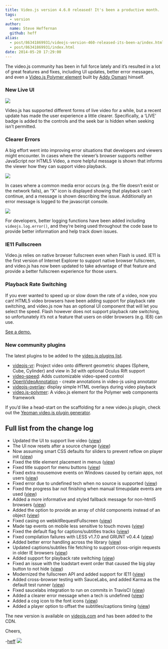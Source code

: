```yaml
---
title: Video.js version 4.6.0 released! It's been a productive month.
tags:
  - version
author:
  name: Steve Heffernan
  github: heff
alias:
  - post/86341869931/videojs-version-460-released-its-been-a/index.html
  - post/86341869931/index.html
date: 2014-05-20 17:29:00
---
```


The video.js community has been in full force lately and it&rsquo;s resulted in a lot of great features and fixes, including UI updates, better error messages, and even a [Video.js Polymer element](https://github.com/addyosmani/video-js) built by [Addy Osmani](https://twitter.com/addyosmani) himself.

### New Live UI

![](https://66.media.tumblr.com/18c6ec3dd9a1e04440345bf5ca6630f9/tumblr_inline_n5ue8gvi1Y1qzc111.png)

Video.js has supported different forms of live video for a while, but a recent update has made the user experience a little clearer. Specifically, a &lsquo;LIVE&rsquo; badge is added to the controls and the seek bar is hidden when seeking isn&rsquo;t permitted.

### Clearer Errors

A big effort went into improving error situations that developers and viewers might encounter. In cases where the viewer&rsquo;s browser supports neither JavaScript nor HTML5 Video, a more helpful message is shown that informs the viewer how they can support video playback.

![](https://66.media.tumblr.com/ce08d85f3a1538eecd1d58eccddaa0b6/tumblr_inline_n5ue7u9l4H1qzc111.png)

In cases where a common media error occurs (e.g. the file doesn&rsquo;t exist or the network fails), an &ldquo;X&rdquo; icon is displayed showing that playback can&rsquo;t continue, and a message is shown describing the issue. Additionally an error message is logged to the javascript console.

![](https://67.media.tumblr.com/72b11aeeab66657ec39c09366bd19f0e/tumblr_inline_n5ue8z9ZFH1qzc111.png)

For developers, better logging functions have been added including `videojs.log.error()`, and they&rsquo;re being used throughout the code base to provide better information and help track down issues.

### IE11 Fullscreen

Video.js relies on native browser fullscreen even when Flash is used. IE11 is the first version of Internet Explorer to support native browser fullscreen, and video.js has now been updated to take advantage of that feature and provide a better fullscreen experience for those users.

### Playback Rate Switching

If you ever wanted to speed up or slow down the rate of a video, now you can! HTML5 video browsers have been adding support for playback rate switching, and video.js now has an optional UI component that will let you select the speed. Flash however does not support playback rate switching, so unfortunately it&rsquo;s not a feature that users on older browsers (e.g. IE8) can use.

[See a demo.](http://jsbin.com/vikun/1/edit)

### New community plugins

The latest plugins to be added to the [video.js plugins list](https://github.com/videojs/video.js/wiki/Plugins).

- [videojs-vr](https://github.com/slawrence/videojs-vr): Project video onto different geometric shapes (Sphere, Cube, Cylinder) and view in 3d with optional Oculus Rift support
- [video-speed](https://github.com/nicetip/videojs-speed): Adds customizable video-speed control
- [OpenVideoAnnotation](https://github.com/CtrHellenicStudies/OpenVideoAnnotation) - create annotations in video-js using annotator
- [videojs-overlay](https://github.com/brightcove/videojs-overlay): display simple HTML overlays during video playback
- [video.js-polymer](https://github.com/addyosmani/video-js): A video.js element for the Polymer web components framework

If you&rsquo;d like a head-start on the scaffolding for a new video.js plugin, check out the [Yeoman video.js plugin generator](https://github.com/dmlap/generator-videojs-plugin).

## Full list from the change log

- Updated the UI to support live video ([view](https://github.com/videojs/video.js/pull/1121))
- The UI now resets after a source change ([view](https://github.com/videojs/video.js/pull/1124))
- Now assuming smart CSS defaults for sliders to prevent reflow on player init ([view](https://github.com/videojs/video.js/pull/1122))
- Fixed the title element placement in menus ([view](https://github.com/videojs/video.js/pull/1114))
- Fixed title support for menu buttons ([view](https://github.com/videojs/video.js/pull/1128))
- Fixed extra mousemove events on Windows caused by certain apps, not users ([view](https://github.com/videojs/video.js/pull/1068))
- Fixed error due to undefined tech when no source is supported ([view](https://github.com/videojs/video.js/pull/1172))
- Fixed the progress bar not finishing when manual timeupdate events are used ([view](https://github.com/videojs/video.js/pull/1173))
- Added a more informative and styled fallback message for non-html5 browsers ([view](https://github.com/videojs/video.js/pull/1181))
- Added the option to provide an array of child components instead of an object ([view](https://github.com/videojs/video.js/pull/1093))
- Fixed casing on webkitRequestFullscreen ([view](https://github.com/videojs/video.js/pull/1101))
- Made tap events on mobile less sensitive to touch moves ([view](https://github.com/videojs/video.js/pull/1111))
- Fixed the default flag for captions/subtitles tracks ([view](https://github.com/videojs/video.js/pull/1153))
- Fixed compilation failures with LESS v1.7.0 and GRUNT v0.4.4 ([view](https://github.com/videojs/video.js/pull/1180))
- Added better error handling across the library ([view](https://github.com/videojs/video.js/pull/1197))
- Updated captions/subtiles file fetching to support cross-origin requests in older IE browsers ([view](https://github.com/videojs/video.js/pull/1095))
- Added support for playback rate switching ([view](https://github.com/videojs/video.js/pull/1132))
- Fixed an issue with the loadstart event order that caused the big play button to not hide ([view](https://github.com/videojs/video.js/pull/1209))
- Modernized the fullscreen API and added support for IE11 ([view](https://github.com/videojs/video.js/pull/1205))
- Added cross-browser testing with SauceLabs, and added Karma as the default test runner ([view](https://github.com/videojs/video.js/pull/1187))
- Fixed saucelabs integration to run on commits in TravisCI ([view](https://github.com/videojs/video.js/pull/1214))
- Added a clearer error message when a tech is undefined ([view](https://github.com/videojs/video.js/pull/1210))
- Added a cog icon to the font icons ([view](https://github.com/videojs/video.js/pull/1211))
- Added a player option to offset the subtitles/captions timing ([view](https://github.com/videojs/video.js/pull/1212))

The new version is available on [videojs.com](http://www.videojs.com) and has been added to the CDN.

Cheers,

-[heff](http://blog.heff.me)
![](https://feeds.feedburner.com/~r/video-js/~4/Ho_lv_Coqlc)
